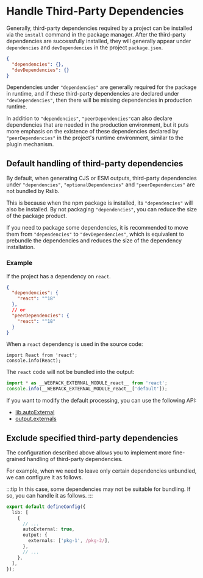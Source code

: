 # Handle Third-Party Dependencies

Generally, third-party dependencies required by a project can be installed via the `install` command in the package manager. After the third-party dependencies are successfully installed, they will generally appear under `dependencies` and `devDependencies` in the project `package.json`.

```json title="package.json"
{
  "dependencies": {},
  "devDependencies": {}
}
```

Dependencies under `"dependencies"` are generally required for the package in runtime, and if these third-party dependencies are declared under `"devDependencies"`, then there will be missing dependencies in production runtime.

In addition to `"dependencies"`, `"peerDependencies"`can also declare dependencies that are needed in the production environment, but it puts more emphasis on the existence of these dependencies declared by `"peerDependencies"` in the project's runtime environment, similar to the plugin mechanism.

## Default handling of third-party dependencies

By default, when generating CJS or ESM outputs, third-party dependencies under `"dependencies"`, `"optionalDependencies"` and `"peerDependencies"` are not bundled by Rslib.

This is because when the npm package is installed, its `"dependencies"` will also be installed. By not packaging `"dependencies"`, you can reduce the size of the package product.

If you need to package some dependencies, it is recommended to move them from `"dependencies"` to `"devDependencies"`, which is equivalent to prebundle the dependencies and reduces the size of the dependency installation.

### Example

If the project has a dependency on `react`.

```json title="package.json"
{
  "dependencies": {
    "react": "^18"
  },
  // or
  "peerDependencies": {
    "react": "^18"
  }
}
```

When a `react` dependency is used in the source code:

```tsx title="src/index.ts"
import React from 'react';
console.info(React);
```

The `react` code will not be bundled into the output:

```js title="dist/index.js"
import * as __WEBPACK_EXTERNAL_MODULE_react__ from 'react';
console.info(__WEBPACK_EXTERNAL_MODULE_react__['default']);
```

If you want to modify the default processing, you can use the following API:

- [lib.autoExternal](/config/lib/auto-external)
- [output.externals](/config/rsbuild/output#outputexternals)

## Exclude specified third-party dependencies

The configuration described above allows you to implement more fine-grained handling of third-party dependencies.

For example, when we need to leave only certain dependencies unbundled, we can configure it as follows.

:::tip
In this case, some dependencies may not be suitable for bundling. If so, you can handle it as follows.
:::

```ts
export default defineConfig({
  lib: [
    {
      // ...
      autoExternal: true,
      output: {
        externals: ['pkg-1', /pkg-2/],
      },
      // ...
    },
  ],
});
```
